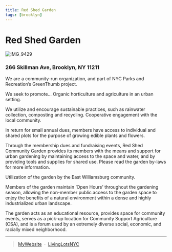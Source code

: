 ```yaml
---
title: Red Shed Garden
tags: [brooklyn]
---
```

# Red Shed Garden
![IMG_9429](https://user-images.githubusercontent.com/22154417/159124294-dec5b0da-bfb9-42dc-b57c-9b24c2313eb7.jpg)


<NumberOfOrg URL="https://livinglotsnyc.org/lot/3028930035/" />

### 266 Skillman Ave, Brooklyn, NY 11211

We are a community-run organization, and part of NYC Parks and Recreation’s GreenThumb project.

We seek to promote…
Organic horticulture and agriculture in an urban setting.

We utilize and encourage sustainable practices, such as rainwater collection, composting and recycling.
Cooperative engagement with the local community.

In return for small annual dues, members have access to individual and shared plots for the purpose of growing edible plants and flowers.

Through the membership dues and fundraising events, Red Shed Community Garden provides its members with the means and support for urban gardening by maintaining access to the space and water, and by providing tools and supplies for shared use. Please read the garden by-laws for more information.

Utilization of the garden by the East Williamsburg community.

Members of the garden maintain ‘Open Hours’ throughout the gardening season, allowing the non-member public access to the garden space to enjoy the benefits of a natural environment within a dense and highly industrialized urban landscape.

The garden acts as an educational resource, provides space for community events, serves as a pick-up location for Community Support Agriculture (CSA), and is a forum used by an extremely diverse social, economic, and racially mixed neighborhood.

---
> [MyWebsite](https://redshedgarden.com/) &nbsp;&middot;&nbsp;
> [LivingLotsNYC](https://livinglotsnyc.org/lot/3028930035/)



